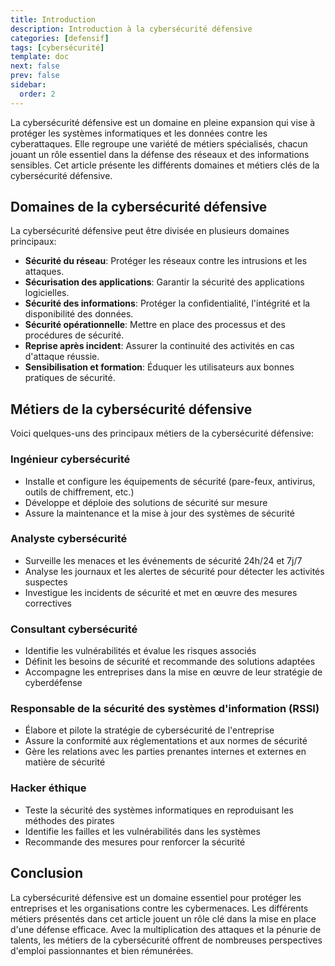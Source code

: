 ```yaml
---
title: Introduction
description: Introduction à la cybersécurité défensive
categories: [defensif]
tags: [cybersécurité]
template: doc
next: false
prev: false
sidebar:
  order: 2
---
```


La cybersécurité défensive est un domaine en pleine expansion qui vise à protéger les systèmes informatiques et les données contre les cyberattaques. Elle regroupe une variété de métiers spécialisés, chacun jouant un rôle essentiel dans la défense des réseaux et des informations sensibles. Cet article présente les différents domaines et métiers clés de la cybersécurité défensive.

## Domaines de la cybersécurité défensive

La cybersécurité défensive peut être divisée en plusieurs domaines principaux:

- **Sécurité du réseau**: Protéger les réseaux contre les intrusions et les attaques.
- **Sécurisation des applications**: Garantir la sécurité des applications logicielles.
- **Sécurité des informations**: Protéger la confidentialité, l'intégrité et la disponibilité des données.
- **Sécurité opérationnelle**: Mettre en place des processus et des procédures de sécurité.
- **Reprise après incident**: Assurer la continuité des activités en cas d'attaque réussie.
- **Sensibilisation et formation**: Éduquer les utilisateurs aux bonnes pratiques de sécurité.

## Métiers de la cybersécurité défensive

Voici quelques-uns des principaux métiers de la cybersécurité défensive:

### Ingénieur cybersécurité

- Installe et configure les équipements de sécurité (pare-feux, antivirus, outils de chiffrement, etc.)
- Développe et déploie des solutions de sécurité sur mesure
- Assure la maintenance et la mise à jour des systèmes de sécurité

### Analyste cybersécurité

- Surveille les menaces et les événements de sécurité 24h/24 et 7j/7
- Analyse les journaux et les alertes de sécurité pour détecter les activités suspectes
- Investigue les incidents de sécurité et met en œuvre des mesures correctives

### Consultant cybersécurité

- Identifie les vulnérabilités et évalue les risques associés
- Définit les besoins de sécurité et recommande des solutions adaptées
- Accompagne les entreprises dans la mise en œuvre de leur stratégie de cyberdéfense

### Responsable de la sécurité des systèmes d'information (RSSI)

- Élabore et pilote la stratégie de cybersécurité de l'entreprise
- Assure la conformité aux réglementations et aux normes de sécurité
- Gère les relations avec les parties prenantes internes et externes en matière de sécurité

### Hacker éthique

- Teste la sécurité des systèmes informatiques en reproduisant les méthodes des pirates
- Identifie les failles et les vulnérabilités dans les systèmes
- Recommande des mesures pour renforcer la sécurité

## Conclusion

La cybersécurité défensive est un domaine essentiel pour protéger les entreprises et les organisations contre les cybermenaces. Les différents métiers présentés dans cet article jouent un rôle clé dans la mise en place d'une défense efficace. Avec la multiplication des attaques et la pénurie de talents, les métiers de la cybersécurité offrent de nombreuses perspectives d'emploi passionnantes et bien rémunérées.